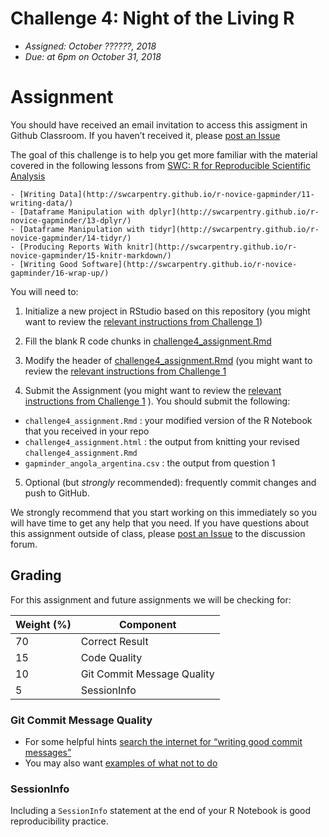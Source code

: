 # Challenge 4: Night of the Living R
- *Assigned: October ??????, 2018*
- *Due: at 6pm on October 31, 2018*

# Assignment
You should have received an email invitation to access this assigment in Github Classroom.  If you haven't received it, please [post an Issue](https://github.com/IBIEM/community/issues)

The goal of this challenge is to help you get more familiar with the material covered in the following lessons from [SWC: R for Reproducible Scientific Analysis](http://swcarpentry.github.io/r-novice-gapminder/)


    - [Writing Data](http://swcarpentry.github.io/r-novice-gapminder/11-writing-data/)
    - [Dataframe Manipulation with dplyr](http://swcarpentry.github.io/r-novice-gapminder/13-dplyr/)
    - [Dataframe Manipulation with tidyr](http://swcarpentry.github.io/r-novice-gapminder/14-tidyr/)
    - [Producing Reports With knitr](http://swcarpentry.github.io/r-novice-gapminder/15-knitr-markdown/)
    - [Writing Good Software](http://swcarpentry.github.io/r-novice-gapminder/16-wrap-up/)

You will need to:

1. Initialize a new project in RStudio based on this repository (you might want to review the [relevant instructions from Challenge 1](https://github.com/IBIEM/challenge_1/blob/master/README.Rmd#initialize-a-new-project))

2. Fill the blank R code chunks in [challenge4_assignment.Rmd](challenge4_assignment.Rmd)

3. Modify the header of [challenge4_assignment.Rmd](challenge4_assignment.Rmd) (you might want to review the [relevant instructions from Challenge 1](https://github.com/IBIEM/challenge_1/blob/master/README.Rmd#modify-the-header)

4. Submit the Assignment (you might want to review the [relevant instructions from Challenge 1](https://github.com/IBIEM/challenge_1/blob/master/README.Rmd#submitting-the-assignment) ).  You should submit the following:
  - `challenge4_assignment.Rmd` : your modified version of the R Notebook that you received in your repo
  - `challenge4_assignment.html` : the output from knitting your revised `challenge4_assignment.Rmd`
  - `gapminder_angola_argentina.csv` : the output from question 1

5. Optional (but *strongly* recommended): frequently commit changes and push to GitHub.

We strongly recommend that you start working on this immediately so you will have time to get any help that you need.  If you have questions about this assignment outside of class, please [post an Issue](https://github.com/IBIEM/community/issues) to the discussion forum.


## Grading
For this assignment and future assignments we will be checking for:

| Weight (%) | Component                  |
|------------|----------------------------|
|         70 | Correct Result             |
|         15 | Code Quality               |
|         10 | Git Commit Message Quality |
|          5 | SessionInfo                |


### Git Commit Message Quality
  - For some helpful hints [search the internet for "writing good commit messages"](https://duckduckgo.com/?q=writing+good+commit+messages)
  - You may also want [examples of what not to do](https://xkcd.com/1296/)

### SessionInfo
Including a `SessionInfo` statement at the end of your R Notebook is good reproducibility practice.


